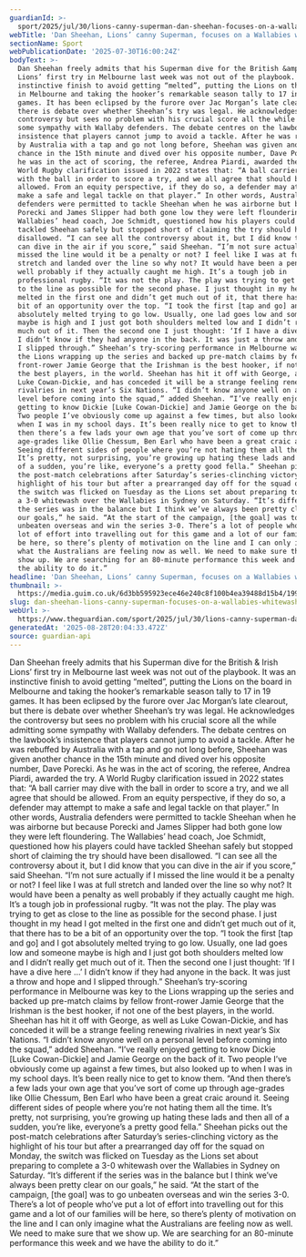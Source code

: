 ```yaml
---
guardianId: >-
  sport/2025/jul/30/lions-canny-superman-dan-sheehan-focuses-on-a-wallabies-whitewash
webTitle: 'Dan Sheehan, Lions’ canny Superman, focuses on a Wallabies whitewash'
sectionName: Sport
webPublicationDate: '2025-07-30T16:00:24Z'
bodyText: >-
  Dan Sheehan freely admits that his Superman dive for the British &amp; Irish
  Lions’ first try in Melbourne last week was not out of the playbook. It was an
  instinctive finish to avoid getting “melted”, putting the Lions on the board
  in Melbourne and taking the hooker’s remarkable season tally to 17 in 19
  games. It has been eclipsed by the furore over Jac Morgan’s late clearout, but
  there is debate over whether Sheehan’s try was legal. He acknowledges the
  controversy but sees no problem with his crucial score all the while admitting
  some sympathy with Wallaby defenders. The debate centres on the lawbook’s
  insistence that players cannot jump to avoid a tackle. After he was rebuffed
  by Australia with a tap and go not long before, Sheehan was given another
  chance in the 15th minute and dived over his opposite number, Dave Porecki. As
  he was in the act of scoring, the referee, Andrea Piardi, awarded the try. A
  World Rugby clarification issued in 2022 states that: “A ball carrier may dive
  with the ball in order to score a try, and we all agree that should be
  allowed. From an equity perspective, if they do so, a defender may attempt to
  make a safe and legal tackle on that player.” In other words, Australia
  defenders were permitted to tackle Sheehan when he was airborne but because
  Porecki and James Slipper had both gone low they were left floundering. The
  Wallabies’ head coach, Joe Schmidt, questioned how his players could have
  tackled Sheehan safely but stopped short of claiming the try should have been
  disallowed. “I can see all the controversy about it, but I did know that you
  can dive in the air if you score,” said Sheehan. “I’m not sure actually if I
  missed the line would it be a penalty or not? I feel like I was at full
  stretch and landed over the line so why not? It would have been a penalty as
  well probably if they actually caught me high. It’s a tough job in
  professional rugby. “It was not the play. The play was trying to get as close
  to the line as possible for the second phase. I just thought in my head I got
  melted in the first one and didn’t get much out of it, that there has to be a
  bit of an opportunity over the top. “I took the first [tap and go] and I got
  absolutely melted trying to go low. Usually, one lad goes low and someone
  maybe is high and I just got both shoulders melted low and I didn’t really get
  much out of it. Then the second one I just thought: ‘If I have a dive here …’
  I didn’t know if they had anyone in the back. It was just a throw and hope and
  I slipped through.” Sheehan’s try-scoring performance in Melbourne was key to
  the Lions wrapping up the series and backed up pre-match claims by fellow
  front-rower Jamie George that the Irishman is the best hooker, if not one of
  the best players, in the world. Sheehan has hit it off with George, as well as
  Luke Cowan-Dickie, and has conceded it will be a strange feeling renewing
  rivalries in next year’s Six Nations. “I didn’t know anyone well on a personal
  level before coming into the squad,” added Sheehan. “I’ve really enjoyed
  getting to know Dickie [Luke Cowan-Dickie] and Jamie George on the back of it.
  Two people I’ve obviously come up against a few times, but also looked up to
  when I was in my school days. It’s been really nice to get to know them. “And
  then there’s a few lads your own age that you’ve sort of come up through
  age-grades like Ollie Chessum, Ben Earl who have been a great craic around it.
  Seeing different sides of people where you’re not hating them all the time.
  It’s pretty, not surprising, you’re growing up hating these lads and then all
  of a sudden, you’re like, everyone’s a pretty good fella.” Sheehan picks out
  the post-match celebrations after Saturday’s series-clinching victory as the
  highlight of his tour but after a prearranged day off for the squad on Monday,
  the switch was flicked on Tuesday as the Lions set about preparing to complete
  a 3-0 whitewash over the Wallabies in Sydney on Saturday. “It’s different if
  the series was in the balance but I think we’ve always been pretty clear on
  our goals,” he said. “At the start of the campaign, [the goal] was to go
  unbeaten overseas and win the series 3-0. There’s a lot of people who’ve put a
  lot of effort into travelling out for this game and a lot of our families will
  be here, so there’s plenty of motivation on the line and I can only imagine
  what the Australians are feeling now as well. We need to make sure that we
  show up. We are searching for an 80-minute performance this week and we have
  the ability to do it.”
headline: 'Dan Sheehan, Lions’ canny Superman, focuses on a Wallabies whitewash'
thumbnail: >-
  https://media.guim.co.uk/6d3bb595923ece46e240c8f100b4ea39488d15b4/199_420_3987_3189/500.jpg
slug: dan-sheehan-lions-canny-superman-focuses-on-a-wallabies-whitewash
webUrl: >-
  https://www.theguardian.com/sport/2025/jul/30/lions-canny-superman-dan-sheehan-focuses-on-a-wallabies-whitewash
generatedAt: '2025-08-28T20:04:33.472Z'
source: guardian-api
---
```

Dan Sheehan freely admits that his Superman dive for the British &amp; Irish Lions’ first try in Melbourne last week was not out of the playbook. It was an instinctive finish to avoid getting “melted”, putting the Lions on the board in Melbourne and taking the hooker’s remarkable season tally to 17 in 19 games. It has been eclipsed by the furore over Jac Morgan’s late clearout, but there is debate over whether Sheehan’s try was legal. He acknowledges the controversy but sees no problem with his crucial score all the while admitting some sympathy with Wallaby defenders. The debate centres on the lawbook’s insistence that players cannot jump to avoid a tackle. After he was rebuffed by Australia with a tap and go not long before, Sheehan was given another chance in the 15th minute and dived over his opposite number, Dave Porecki. As he was in the act of scoring, the referee, Andrea Piardi, awarded the try. A World Rugby clarification issued in 2022 states that: “A ball carrier may dive with the ball in order to score a try, and we all agree that should be allowed. From an equity perspective, if they do so, a defender may attempt to make a safe and legal tackle on that player.” In other words, Australia defenders were permitted to tackle Sheehan when he was airborne but because Porecki and James Slipper had both gone low they were left floundering. The Wallabies’ head coach, Joe Schmidt, questioned how his players could have tackled Sheehan safely but stopped short of claiming the try should have been disallowed. “I can see all the controversy about it, but I did know that you can dive in the air if you score,” said Sheehan. “I’m not sure actually if I missed the line would it be a penalty or not? I feel like I was at full stretch and landed over the line so why not? It would have been a penalty as well probably if they actually caught me high. It’s a tough job in professional rugby. “It was not the play. The play was trying to get as close to the line as possible for the second phase. I just thought in my head I got melted in the first one and didn’t get much out of it, that there has to be a bit of an opportunity over the top. “I took the first [tap and go] and I got absolutely melted trying to go low. Usually, one lad goes low and someone maybe is high and I just got both shoulders melted low and I didn’t really get much out of it. Then the second one I just thought: ‘If I have a dive here …’ I didn’t know if they had anyone in the back. It was just a throw and hope and I slipped through.” Sheehan’s try-scoring performance in Melbourne was key to the Lions wrapping up the series and backed up pre-match claims by fellow front-rower Jamie George that the Irishman is the best hooker, if not one of the best players, in the world. Sheehan has hit it off with George, as well as Luke Cowan-Dickie, and has conceded it will be a strange feeling renewing rivalries in next year’s Six Nations. “I didn’t know anyone well on a personal level before coming into the squad,” added Sheehan. “I’ve really enjoyed getting to know Dickie [Luke Cowan-Dickie] and Jamie George on the back of it. Two people I’ve obviously come up against a few times, but also looked up to when I was in my school days. It’s been really nice to get to know them. “And then there’s a few lads your own age that you’ve sort of come up through age-grades like Ollie Chessum, Ben Earl who have been a great craic around it. Seeing different sides of people where you’re not hating them all the time. It’s pretty, not surprising, you’re growing up hating these lads and then all of a sudden, you’re like, everyone’s a pretty good fella.” Sheehan picks out the post-match celebrations after Saturday’s series-clinching victory as the highlight of his tour but after a prearranged day off for the squad on Monday, the switch was flicked on Tuesday as the Lions set about preparing to complete a 3-0 whitewash over the Wallabies in Sydney on Saturday. “It’s different if the series was in the balance but I think we’ve always been pretty clear on our goals,” he said. “At the start of the campaign, [the goal] was to go unbeaten overseas and win the series 3-0. There’s a lot of people who’ve put a lot of effort into travelling out for this game and a lot of our families will be here, so there’s plenty of motivation on the line and I can only imagine what the Australians are feeling now as well. We need to make sure that we show up. We are searching for an 80-minute performance this week and we have the ability to do it.”
